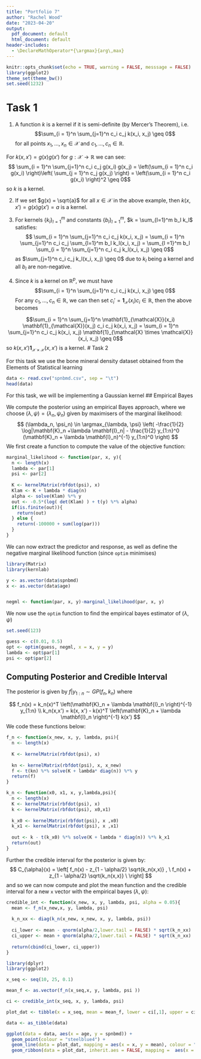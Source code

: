 ```yaml
---
title: "Portfolio 7"
author: "Rachel Wood"
date: "2023-04-20"
output: 
  pdf_document: default
  html_document: default
header-includes:
  - \DeclareMathOperator*{\argmax}{arg\,max}
---
```


```r
knitr::opts_chunk$set(echo = TRUE, warning = FALSE, messsage = FALSE)
library(ggplot2)
theme_set(theme_bw())
set.seed(1232)
```

# Task 1

1. A function $k$ is a kernel if it is semi-definite (by Mercer's Theorem), i.e. 
$$\sum_{i = 1}^n \sum_{j=1}^n c_i c_j k(x_i, x_j) \geq 0$$ 
for all points $x_1, \ldots, x_n \in \mathcal{X}$ and $c_1, \ldots, c_n \in \mathbb{R}$.

For $k(x, x') = g(x) g(x')$ for $g : \mathcal{X} \to \mathbb{R}$ we can see:
$$ \sum_{i = 1}^n \sum_{j=1}^n c_i c_j g(x_i) g(x_j) = \left(\sum_{i = 1}^n c_i g(x_i) \right)\left( \sum_{j = 1}^n c_j g(x_j) \right)  = \left(\sum_{i = 1}^n c_i g(x_i)  \right)^2 \geq 0$$
so $k$ is a kernel.

2. If we set $g(x) = \sqrt{a}$ for all $x \in \mathcal{X}$ in the above example, then $k(x, x') = g(x) g(x') = a$ is a kernel.

3. For kernels $\{k_l \}_{l=1}^m$ and constants $\{b_l \}_{l=1}^m$, $k = \sum_{l=1}^m b_l k_l$ satisfies:
$$ \sum_{i = 1}^n \sum_{j=1}^n c_i c_j k(x_i, x_j)  = \sum_{i = 1}^n \sum_{j=1}^n c_i c_j  \sum_{l=1}^m b_l k_l(x_i, x_j)  = \sum_{l =1}^m b_l \sum_{i = 1}^n \sum_{j=1}^n c_i c_j k_l(x_i, x_j) \geq 0$$
as $\sum_{j=1}^n c_i c_j k_l(x_i, x_j) \geq 0$ due to $k_l$ being a kernel and all $b_l$ are non-negative.

4. Since $k$ is a kernel on $\mathbb{R}^p$, we must have 
$$\sum_{i = 1}^n \sum_{j=1}^n c_i c_j k(x_i, x_j) \geq 0$$
For any $c_1, \ldots, c_n \in \mathbb{R}$, we can then set $c_i' = \mathbf{1}_{\mathcal{X}}(x_i) c_i \in \mathbb{R}$, then the above becomes

$$\sum_{i = 1}^n \sum_{j=1}^n \mathbf{1}_{\mathcal{X}}(x_i) \mathbf{1}_{\mathcal{X}}(x_j) c_i c_j k(x_i, x_j) = \sum_{i = 1}^n \sum_{j=1}^n  c_i c_j k(x_i, x_j) \mathbf{1}_{\mathcal{X} \times \mathcal{X}}(x_i, x_j)  \geq 0$$
so $k(x,x')\mathbf{1}_{\mathcal{X} \times \mathcal{X}}(x, x')$ is a kernel. 
# Task 2

For this task we use the bone mineral density dataset obtained from the Elements of Statistical learning
```r
data <- read.csv("spnbmd.csv", sep = "\t")
head(data)
```

For this task, we will be implementing a Gaussian kernel
## Empirical Bayes

We compute the posterior using an empirical Bayes approach, where we choose $(\lambda, \psi) = (\lambda_n, \psi_n)$ given by maximisers of the marginal likelihood:
$$
(\lambda_n, \psi_n) \in \argmax_{\lambda, \psi} \left( -\frac{1}{2} \log|\mathbf{K}_n +\lambda \mathbf{I}_n| - \frac{1}{2} y_{1:n}^0 (\mathbf{K}_n + \lambda \mathbf{I}_n)^{-1} y_{1:n}^0 \right)
$$
We first create a function to compute the value of the objective function:

```r
marginal_likelihood <- function(par, x, y){
  n <- length(x)
  lambda <- par[1]
  psi <- par[2]
  
  K <- kernelMatrix(rbfdot(psi), x)
  Klam <- K + lambda * diag(n)
  alpha <- solve(Klam) %*% y
  out <- -0.5*(log( det(Klam) ) + t(y) %*% alpha)
  if(is.finite(out)){
    return(out)
  } else {
    return(-100000 + sum(log(par)))
  }
}
```

We can now extract the predictor and response, as well as define the negative marginal likelihood function (since `optim` minimises)

```r
library(Matrix)
library(kernlab)

y <- as.vector(data$spnbmd)
x <- as.vector(data$age)


negml <- function(par, x, y)-marginal_likelihood(par, x, y)
```

We now use the `optim` function to find the empirical bayes estimator of $(\lambda, \psi)$
```r
set.seed(123)
```

```r
guess <- c(0.01, 0.5)
opt <- optim(guess, negml, x = x, y = y)
lambda <- opt$par[1]
psi <- opt$par[2]

```

## Computing Posterior and Credible Interval

The posterior is given by $f|y_{1:n} \sim GP(f_n, k_n)$ where 

$$
f_n(x) = k_n(x)^T \left(\mathbf{K}_n + \lambda \mathbf{I}_n \right)^{-1} y_{1:n}  \\
k_n(x,x') = k(x, x') - k(x)^T \left(\mathbf{K}_n + \lambda \mathbf{I}_n \right)^{-1} k(x')
$$
We code these functions below:
```r
f_n <- function(x_new, x, y, lambda, psi){
  n <- length(x)
  
  K <- kernelMatrix(rbfdot(psi), x)
  
  kn <- kernelMatrix(rbfdot(psi), x, x_new)
  f <- t(kn) %*% solve(K + lambda* diag(n)) %*% y
  return(f)
}

k_n <- function(x0, x1, x, y,lambda,psi){
  n <- length(x)
  K <- kernelMatrix(rbfdot(psi), x)
  k <- kernelMatrix(rbfdot(psi), x0,x1)
  
  k_x0 <- kernelMatrix(rbfdot(psi), x ,x0)
  k_x1 <- kernelMatrix(rbfdot(psi), x ,x1)
  
  out <- k - t(k_x0) %*% solve(K + lambda * diag(n)) %*% k_x1
  return(out)
}

```

Further the credible interval for the posterior is given by:
$$
C_{\alpha}(x) = \left[ f_n(x) - z_{1 - \alpha/2} \sqrt{k_n(x,x)} , \ f_n(x) + z_{1 - \alpha/2} \sqrt{k_n(x,x)} \ \right]
$$
and so we can now compute and plot the mean function and the credible interval for a new `x` vector with the empirical bayes $(\lambda, \psi)$:
```r
credible_int <- function(x_new, x, y, lambda, psi, alpha = 0.05){
  mean <- f_n(x_new,x, y, lambda, psi)
  
  k_n_xx <- diag(k_n(x_new, x_new, x, y, lambda, psi))
 
  ci_lower <- mean - qnorm(alpha/2,lower.tail = FALSE) * sqrt(k_n_xx)
  ci_upper <- mean + qnorm(alpha/2,lower.tail = FALSE) * sqrt(k_n_xx)
  
  return(cbind(ci_lower, ci_upper))
}

```

```r
library(dplyr)
library(ggplot2)

x_seq <- seq(10, 25, 0.1)

mean_f <- as.vector(f_n(x_seq,x, y, lambda, psi ))

ci <- credible_int(x_seq, x, y, lambda, psi)

plot_dat <- tibble(x = x_seq, mean = mean_f, lower = ci[,1], upper = ci[,2])

data <- as_tibble(data)

ggplot(data = data, aes(x = age, y = spnbmd)) +
  geom_point(colour = "steelblue4") +
  geom_line(data = plot_dat, mapping = aes(x = x, y = mean), colour = "steelblue3") +
  geom_ribbon(data = plot_dat, inherit.aes = FALSE, mapping =  aes(x = x, ymin = lower, ymax = upper), alpha = 0.3, fill = "steelblue3") 
```

